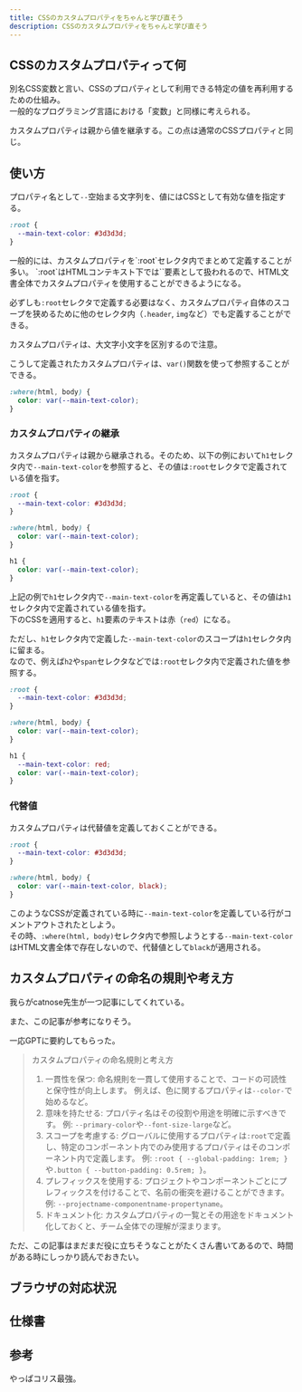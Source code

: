 ```yaml
---
title: CSSのカスタムプロパティをちゃんと学び直そう
description: CSSのカスタムプロパティをちゃんと学び直そう
---
```



## CSSのカスタムプロパティって何

別名CSS変数と言い、CSSのプロパティとして利用できる特定の値を再利用するための仕組み。  
一般的なプログラミング言語における「変数」と同様に考えられる。

<Aside>
  カスタムプロパティは親から値を継承する。この点は通常のCSSプロパティと同じ。
</Aside>

## 使い方

プロパティ名として`--`空始まる文字列を、値にはCSSとして有効な値を指定する。

```css
:root {
  --main-text-color: #3d3d3d;
}
```

<Aside>
一般的には、カスタムプロパティを`:root`セレクタ内でまとめて定義することが多い。  
`:root`はHTMLコンテキスト下では`<html>`要素として扱われるので、HTML文書全体でカスタムプロパティを使用することができるようになる。

必ずしも`:root`セレクタで定義する必要はなく、カスタムプロパティ自体のスコープを狭めるために他のセレクタ内（`.header`, `img`など）でも定義することができる。

</Aside>

<Aside type="caution">
  カスタムプロパティは、大文字小文字を区別するので注意。
</Aside>

こうして定義されたカスタムプロパティは、`var()`関数を使って参照することができる。

```css
:where(html, body) {
  color: var(--main-text-color);
}
```

### カスタムプロパティの継承

カスタムプロパティは親から継承される。そのため、以下の例において`h1`セレクタ内で`--main-text-color`を参照すると、その値は`:root`セレクタで定義されている値を指す。

```css
:root {
  --main-text-color: #3d3d3d;
}

:where(html, body) {
  color: var(--main-text-color);
}

h1 {
  color: var(--main-text-color);
}
```

上記の例で`h1`セレクタ内で`--main-text-color`を再定義していると、その値は`h1`セレクタ内で定義されている値を指す。  
下のCSSを適用すると、`h1`要素のテキストは赤（`red`）になる。

ただし、`h1`セレクタ内で定義した`--main-text-color`のスコープは`h1`セレクタ内に留まる。  
なので、例えば`h2`や`span`セレクタなどでは`:root`セレクタ内で定義された値を参照する。

```css
:root {
  --main-text-color: #3d3d3d;
}

:where(html, body) {
  color: var(--main-text-color);
}

h1 {
  --main-text-color: red;
  color: var(--main-text-color);
}
```

### 代替値

カスタムプロパティは代替値を定義しておくことができる。

```css
:root {
  --main-text-color: #3d3d3d;
}

:where(html, body) {
  color: var(--main-text-color, black);
}
```

このようなCSSが定義されている時に`--main-text-color`を定義している行がコメントアウトされたとしよう。  
その時、`:where(html, body)`セレクタ内で参照しようとする`--main-text-color`はHTML文書全体で存在しないので、代替値として`black`が適用される。

## カスタムプロパティの命名の規則や考え方

我らがcatnose先生が一つ記事にしてくれている。

<LinkPreview id="https://zenn.dev/catnose99/articles/ee6787afe2182c" />

また、この記事が参考になりそう。

<LinkPreview id="https://dev.to/gnwabumere/mastering-css-custom-properties-best-practices-for-efficient-styling-1h09" />

一応GPTに要約してもらった。

> カスタムプロパティの命名規則と考え方
>
> 1. 一貫性を保つ:
>    命名規則を一貫して使用することで、コードの可読性と保守性が向上します。
>    例えば、色に関するプロパティは`--color-`で始めるなど。
> 2. 意味を持たせる:
>    プロパティ名はその役割や用途を明確に示すべきです。
>    例: `--primary-color`や`--font-size-large`など。
> 3. スコープを考慮する:
>    グローバルに使用するプロパティは`:root`で定義し、特定のコンポーネント内でのみ使用するプロパティはそのコンポーネント内で定義します。
>    例: `:root { --global-padding: 1rem; }`や`.button { --button-padding: 0.5rem; }`。
> 4. プレフィックスを使用する:
>    プロジェクトやコンポーネントごとにプレフィックスを付けることで、名前の衝突を避けることができます。
>    例: `--projectname-componentname-propertyname`。
> 5. ドキュメント化:
>    カスタムプロパティの一覧とその用途をドキュメント化しておくと、チーム全体での理解が深まります。

ただ、この記事はまだまだ役に立ちそうなことがたくさん書いてあるので、時間がある時にしっかり読んでおきたい。

## ブラウザの対応状況

<LinkPreview id="https://caniuse.com/css-variables" />

## 仕様書

<LinkPreview id="https://www.w3.org/TR/css-variables/" />

## 参考

やっぱコリス最強。

<LinkPreview id="https://coliss.com/articles/build-websites/operation/css/css-variables.html" />

<LinkPreview id="https://coliss.com/articles/build-websites/operation/css/solution-when-custom-properties-do-not-work.html" />

